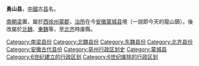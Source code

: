'''勇山县'''，[[中國|中國]]古[[县|县]]名。

[[南朝梁|南朝梁]]置，屬於[[西徐州|西徐州]][[蒙郡|蒙郡]]，[[治所|治所]]在今[[安徽|安徽]][[蒙城县|蒙城县]]境（一說即今天的龍山鎮）。後改屬於[[北魏|北魏]]、[[東魏|東魏]]等，至[[北齐|北齐]]時废縣。 

{{南北朝行政区划小作品}}
[[Category:南梁县份|Category:南梁县份]]
[[Category:北魏县份|Category:北魏县份]]
[[Category:东魏县份|Category:东魏县份]]
[[Category:北齐县份|Category:北齐县份]]
[[Category:安徽古代县份|Category:安徽古代县份]]
[[Category:亳州行政区划史|Category:亳州行政区划史]]
[[Category:蒙城县|Category:蒙城县]]
[[Category:6世纪建立的行政区划|Category:6世纪建立的行政区划]]
[[Category:6世纪废除的行政区划|Category:6世纪废除的行政区划]]